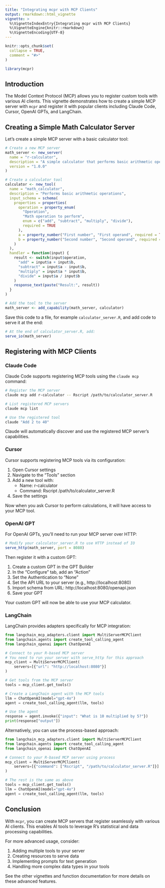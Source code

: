 ```yaml
---
title: "Integrating mcpr with MCP Clients"
output: rmarkdown::html_vignette
vignette: >
  %\VignetteIndexEntry{Integrating mcpr with MCP Clients}
  %\VignetteEngine{knitr::rmarkdown}
  %\VignetteEncoding{UTF-8}
---
```


```r
knitr::opts_chunk$set(
  collapse = TRUE,
  comment = "#>"
)
```

```r
library(mcpr)
```

## Introduction

The Model Context Protocol (MCP) allows you to register custom tools with various AI clients. This vignette demonstrates how to create a simple MCP server with `mcpr` and register it with popular clients including Claude Code, Cursor, OpenAI GPTs, and LangChain.

## Creating a Simple Math Calculator Server

Let's create a simple MCP server with a basic calculator tool:

```r
# Create a new MCP server
math_server <- new_server(
  name = "r-calculator",
  description = "A simple calculator that performs basic arithmetic operations",
  version = "1.0.0"
)

# Create a calculator tool
calculator <- new_tool(
  name = "math_calculator",
  description = "Performs basic arithmetic operations",
  input_schema = schema(
    properties = properties(
      operation = property_enum(
        "Operation", 
        "Math operation to perform",
        enum = c("add", "subtract", "multiply", "divide"),
        required = TRUE
      ),
      a = property_number("First number", "First operand", required = TRUE),
      b = property_number("Second number", "Second operand", required = TRUE)
    )
  ),
  handler = function(input) {
    result <- switch(input$operation,
      "add" = input$a + input$b,
      "subtract" = input$a - input$b,
      "multiply" = input$a * input$b,
      "divide" = input$a / input$b
    )
    response_text(paste("Result:", result))
  }
)

# Add the tool to the server
math_server <- add_capability(math_server, calculator)
```

Save this code to a file, for example `calculator_server.R`, and add code to serve it at the end:

```r
# At the end of calculator_server.R, add:
serve_io(math_server)
```

## Registering with MCP Clients

### Claude Code

Claude Code supports registering MCP tools using the `claude mcp` command:

```bash
# Register the MCP server
claude mcp add r-calculator -- Rscript /path/to/calculator_server.R

# List registered MCP servers
claude mcp list

# Use the registered tool
claude "Add 2 to 40"
```

Claude will automatically discover and use the registered MCP server's capabilities.

### Cursor

Cursor supports registering MCP tools via its configuration:

1. Open Cursor settings
2. Navigate to the "Tools" section
3. Add a new tool with:
   - Name: r-calculator
   - Command: Rscript /path/to/calculator_server.R
4. Save the settings

Now when you ask Cursor to perform calculations, it will have access to your MCP tool.

### OpenAI GPT

For OpenAI GPTs, you'll need to run your MCP server over HTTP:

```r
# Modify your calculator_server.R to use HTTP instead of IO
serve_http(math_server, port = 8080)
```

Then register it with a custom GPT:

1. Create a custom GPT in the GPT Builder
2. In the "Configure" tab, add an "Action"
3. Set the Authentication to "None" 
4. Set the API URL to your server (e.g., http://localhost:8080)
5. Import schema from URL: http://localhost:8080/openapi.json
6. Save your GPT

Your custom GPT will now be able to use your MCP calculator.

### LangChain

LangChain provides adapters specifically for MCP integration:

```python
from langchain_mcp_adapters.client import MultiServerMCPClient
from langchain.agents import create_tool_calling_agent
from langchain_openai import ChatOpenAI

# Connect to your R-based MCP server
# You need to run your server with serve_http for this approach
mcp_client = MultiServerMCPClient(
    servers=[{"url": "http://localhost:8080"}]
)

# Get tools from the MCP server
tools = mcp_client.get_tools()

# Create a LangChain agent with the MCP tools
llm = ChatOpenAI(model="gpt-4o")
agent = create_tool_calling_agent(llm, tools)

# Use the agent
response = agent.invoke({"input": "What is 10 multiplied by 5?"})
print(response["output"])
```

Alternatively, you can use the process-based approach:

```python
from langchain_mcp_adapters.client import MultiServerMCPClient
from langchain.agents import create_tool_calling_agent
from langchain_openai import ChatOpenAI

# Connect to your R-based MCP server using process
mcp_client = MultiServerMCPClient(
    servers=[{"command": ["Rscript", "/path/to/calculator_server.R"]}]
)

# The rest is the same as above
tools = mcp_client.get_tools()
llm = ChatOpenAI(model="gpt-4o")
agent = create_tool_calling_agent(llm, tools)
```

## Conclusion

With `mcpr`, you can create MCP servers that register seamlessly with various AI clients. This enables AI tools to leverage R's statistical and data processing capabilities.

For more advanced usage, consider:

1. Adding multiple tools to your server
2. Creating resources to serve data
3. Implementing prompts for text generation
4. Handling more complex data types in your tools

See the other vignettes and function documentation for more details on these advanced features.

